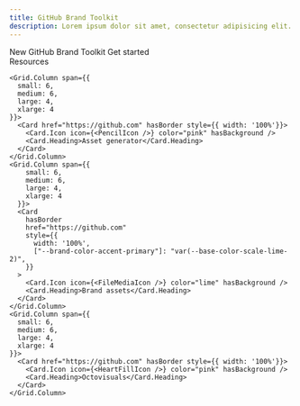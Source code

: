 ```yaml
---
title: GitHub Brand Toolkit
description: Lorem ipsum dolor sit amet, consectetur adipisicing elit. Quisquam, voluptatibus.
---
```



<div>
  <Hero style={{paddingTop: 0}}>
    <Hero.Label>New</Hero.Label>
    <Hero.Heading>GitHub Brand Toolkit</Hero.Heading>
    <Hero.PrimaryAction href="#">Get started</Hero.PrimaryAction>
    <Hero.Image
      src="https://via.placeholder.com/600x400/d3d9df/d3d9df.png"
      alt="placeholder, blank area with an off-white background color"
    />
  </Hero>
</div>
<section>
  <SectionIntro>
    <SectionIntro.Heading>Resources</SectionIntro.Heading>
  </SectionIntro>

  <Grid>

    <Grid.Column span={{
      small: 6,
      medium: 6,
      large: 4,
      xlarge: 4
    }}>
      <Card href="https://github.com" hasBorder style={{ width: '100%'}}>
        <Card.Icon icon={<PencilIcon />} color="pink" hasBackground />
        <Card.Heading>Asset generator</Card.Heading>
      </Card>
    </Grid.Column>
    <Grid.Column span={{
        small: 6,
        medium: 6,
        large: 4,
        xlarge: 4
      }}>
      <Card
        hasBorder
        href="https://github.com"
        style={{
          width: '100%',
          ["--brand-color-accent-primary"]: "var(--base-color-scale-lime-2)",
        }}
      >
        <Card.Icon icon={<FileMediaIcon />} color="lime" hasBackground />
        <Card.Heading>Brand assets</Card.Heading>
      </Card>
    </Grid.Column>
    <Grid.Column span={{
      small: 6,
      medium: 6,
      large: 4,
      xlarge: 4
    }}>
      <Card href="https://github.com" hasBorder style={{ width: '100%'}}>
        <Card.Icon icon={<HeartFillIcon />} color="pink" hasBackground />
        <Card.Heading>Octovisuals</Card.Heading>
      </Card>
    </Grid.Column>

  </Grid>

</section>
